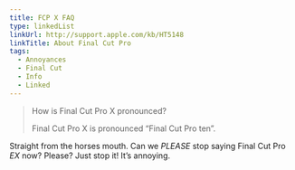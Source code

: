 ```yaml
---
title: FCP X FAQ
type: linkedList
linkUrl: http://support.apple.com/kb/HT5148
linkTitle: About Final Cut Pro
tags:
  - Annoyances
  - Final Cut
  - Info
  - Linked
---
```


> How is Final Cut Pro X pronounced?
>
> Final Cut Pro X is pronounced “Final Cut Pro ten”.

Straight from the horses mouth. Can we _PLEASE_ stop saying Final Cut Pro _EX_ now? Please? Just stop it! It’s annoying.
